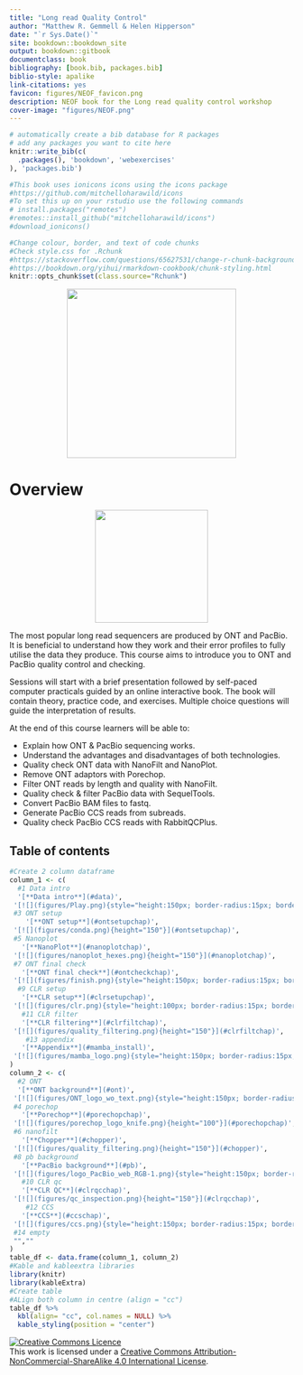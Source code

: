 ```yaml
--- 
title: "Long read Quality Control"
author: "Matthew R. Gemmell & Helen Hipperson"
date: "`r Sys.Date()`"
site: bookdown::bookdown_site
output: bookdown::gitbook
documentclass: book
bibliography: [book.bib, packages.bib]
biblio-style: apalike
link-citations: yes
favicon: figures/NEOF_favicon.png
description: NEOF book for the Long read quality control workshop
cover-image: "figures/NEOF.png"
---
```


```r
# automatically create a bib database for R packages
# add any packages you want to cite here
knitr::write_bib(c(
  .packages(), 'bookdown', 'webexercises'
), 'packages.bib')
```

```r
#This book uses ionicons icons using the icons package
#https://github.com/mitchelloharawild/icons
#To set this up on your rstudio use the following commands
# install.packages("remotes")
#remotes::install_github("mitchelloharawild/icons")
#download_ionicons()
```

```r
#Change colour, border, and text of code chunks
#Check style.css for .Rchunk
#https://stackoverflow.com/questions/65627531/change-r-chunk-background-color-in-bookdown-gitbook
#https://bookdown.org/yihui/rmarkdown-cookbook/chunk-styling.html
knitr::opts_chunk$set(class.source="Rchunk") 
```

<center>
![](figures/NEOF_rounded_corners.png){style="width:300px"}
</center>

# Overview
<center>
![](figures/well.png){style="width:200px"}
</center>

The most popular long read sequencers are produced by ONT and PacBio.
It is beneficial to understand how they work and their error profiles to fully utilise the data they produce.
This course aims to introduce you to ONT and PacBio quality control and checking.

Sessions will start with a brief presentation followed by self-paced computer practicals guided by an online interactive book. The book will contain theory, practice code, and exercises. Multiple choice questions will guide the interpretation of results.

At the end of this course learners will be able to:

- Explain how ONT & PacBio sequencing works.
- Understand the advantages and disadvantages of both technologies.
- Quality check ONT data with NanoFilt and NanoPlot.
- Remove ONT adaptors with Porechop.
- Filter ONT reads by length and quality with NanoFilt.
- Quality check & filter PacBio data with SequelTools.
- Convert PacBio BAM files to fastq.
- Generate PacBio CCS reads from subreads.
- Quality check PacBio CCS reads with RabbitQCPlus.

## Table of contents {-}

```r
#Create 2 column dataframe
column_1 <- c(
  #1 Data intro
  '[**Data intro**](#data)', 
 '[![](figures/Play.png){style="height:150px; border-radius:15px; border:5px solid #333333"}](#data)',
 #3 ONT setup
    '[**ONT setup**](#ontsetupchap)', 
 '[![](figures/conda.png){height="150"}](#ontsetupchap)',
 #5 Nanoplot
   '[**NanoPlot**](#nanoplotchap)', 
 '[![](figures/nanoplot_hexes.png){height="150"}](#nanoplotchap)',
 #7 ONT final check
   '[**ONT final check**](#ontcheckchap)', 
 '[![](figures/finish.png){style="height:150px; border-radius:15px; border:5px solid #333333; background:white"}](#ontcheckchap)',
  #9 CLR setup
   '[**CLR setup**](#clrsetupchap)', 
 '[![](figures/clr.png){style="height:100px; border-radius:15px; border:5px solid #333333"}](#clrsetupchap)',
   #11 CLR filter
   '[**CLR filtering**](#clrfiltchap)', 
 '[![](figures/quality_filtering.png){height="150"}](#clrfiltchap)',
    #13 appendix
   '[**Appendix**](#mamba_install)', 
 '[![](figures/mamba_logo.png){style="height:150px; border-radius:15px; border:5px solid #333333"}](#mamba_install)'
)
column_2 <- c(
  #2 ONT
  '[**ONT background**](#ont)', 
 '[![](figures/ONT_logo_wo_text.png){style="height:150px; border-radius:15px; border:5px solid #333333"}](#ont)',
 #4 porechop
   '[**Porechop**](#porechopchap)', 
 '[![](figures/porechop_logo_knife.png){height="100"}](#porechopchap)',
 #6 nanofilt
   '[**Chopper**](#chopper)', 
 '[![](figures/quality_filtering.png){height="150"}](#chopper)',
 #8 pb background
   '[**PacBio background**](#pb)', 
 '[![](figures/logo_PacBio_web_RGB-1.png){style="height:150px; border-radius:15px; border:5px solid #333333; background:white"}](#pb)',
   #10 CLR qc
   '[**CLR QC**](#clrqcchap)', 
 '[![](figures/qc_inspection.png){height="150"}](#clrqcchap)',
    #12 CCS
   '[**CCS**](#ccschap)', 
 '[![](figures/ccs.png){style="height:150px; border-radius:15px; border:5px solid #333333"}](#ccschap)',
 #14 empty
 "",""
)
table_df <- data.frame(column_1, column_2)
#Kable and kableextra libraries
library(knitr)
library(kableExtra)
#Create table
#ALign both column in centre (align = "cc")
table_df %>%
  kbl(align= "cc", col.names = NULL) %>%
  kable_styling(position = "center")
```

<a rel="license" href="http://creativecommons.org/licenses/by-nc-sa/4.0/"><img alt="Creative Commons Licence" style="border-width:0" src="https://i.creativecommons.org/l/by-nc-sa/4.0/88x31.png" /></a><br />This work is licensed under a <a rel="license" href="http://creativecommons.org/licenses/by-nc-sa/4.0/">Creative Commons Attribution-NonCommercial-ShareAlike 4.0 International License</a>.